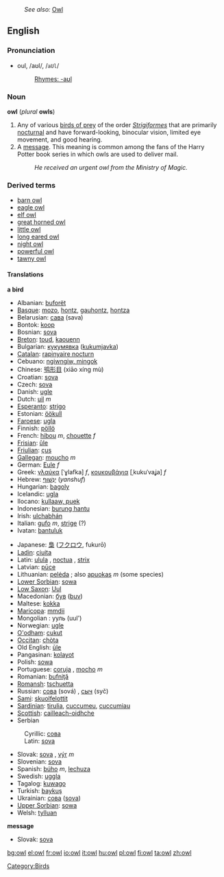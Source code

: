:''See also:'' [[Owl]]
==English==

===Pronunciation===
*oul, /aʊl/, /<tt>aUl</tt>/ 
*:[[Rhymes:English:-aʊl|Rhymes: -aʊl]]

=== Noun ===
'''owl'''  (''plural'' '''owls''')
# Any of various [[bird of prey|birds of prey]] of the order ''[[Strigiformes]]'' that are primarily [[nocturnal]] and have forward-looking, binocular vision, limited eye movement, and good hearing. 
# A [[message]]. This meaning is common among the fans of the Harry Potter book series in which owls are used to deliver mail.
#: ''He received an urgent owl from the Ministry of Magic.''

=== Derived terms ===
*[[barn owl]]
*[[eagle owl]]
*[[elf owl]]
*[[great horned owl]]
*[[little owl]]
*[[long eared owl]]
*[[night owl]]
*[[powerful owl]]
*[[tawny owl]]


====Translations====
'''a bird'''
{{top}}
*Albanian: [[buforët]]
*[[Basque]]: [[mozo]], [[hontz]], [[gauhontz]], [[hontza]]
*Belarusian: [[сава]] (sava) {{f}}
*Bontok: [[koop]]
*Bosnian: [[sova#Bosnian|sova]] {{f}}
*[[Breton]]: [[toud]], [[kaouenn]]
*Bulgarian: [[кукумявка]] ([[kukumjavka]])
*[[Catalan]]: [[rapinyaire nocturn]]
*Cebuano: [[ngiwngiw, mingok]]
*Chinese: [[鸮形目]] (xiāo xíng mù)
*Croatian: [[sova]]
*Czech: [[sova]]
*Danish: [[ugle]]
*Dutch: [[uil]] ''m''
*[[Esperanto]]: [[strigo]]
*Estonian: [[öökull]]
*[[Faroese]]: [[ugla]]
*Finnish: [[pöllö]]
*French: [[hibou]] ''m'', [[chouette]] ''f''
*[[Frisian]]: [[ûle]]
*[[Friulian]]: [[çus]]
*[[Gallegan]]: [[moucho]] ''m''
*German: [[Eule]] ''f''
*Greek: [[γλαύκα]] [ˈɣlafka] ''f'', [[κουκουβάγια]] [ˌkukuˈvaʝa] ''f''
*Hebrew: [[יָנְשׁוּף]] (''yanshuf'')
*Hungarian: [[bagoly]]
*Icelandic: [[ugla]]
*Ilocano: [[kullaaw, puek]]
*Indonesian: [[burung hantu]]
*Irish: [[ulchabhán]]
*Italian: [[gufo]] ''m'', [[strige]] (?)
*Ivatan: [[bantuluk]]
{{mid}}
*Japanese: [[梟]] ([[フクロウ]], fukurō)
*[[Ladin]]: [[ciuita]]
*Latin: [[ulula]] {{f}}, [[noctua]] {{f}}, [[strix]] {{f}}
*Latvian: [[pūce]]
*Lithuanian: [[pelėda]] {{f}}; also [[apuokas]] ''m'' (some species)
*[[Lower Sorbian]]: [[sowa]]
*[[Low Saxon]]: [[Uul]] {{f}}
*Macedonian: [[був]] ([[buv]])
*Maltese: [[kokka]]
*[[Maricopa]]: [[mmdii]]
*Mongolian : ууль (uul')
*Norwegian: [[ugle]]
*[[O'odham]]: [[cukut]]
*[[Occitan]]: [[chòta]]
*Old English: [[ule|ūle]]
*Pangasinan: [[kolayot]]
*Polish: [[sowa]] {{f}}
*Portuguese: [[coruja]] {{f}}, [[mocho]] ''m''
*Romanian: [[bufniţă]]
*[[Romansh]]: [[tschuetta]]
*Russian: [[сова]] (sová) {{f}}, [[сыч]] (syč) {{m}}
*[[Sami]]: [[skuolfelottit]]
*[[Sardinian]]: [[tirulia]], [[cuccumeu]], [[cuccumiau]]
*[[Scottish]]: [[cailleach-oidhche]]
*Serbian
:Cyrillic: [[сова#Serbian|сова]] {{f}}
:Latin: [[sova#Serbian|sova]] {{f}}
*Slovak: [[sova#Slovak|sova]] {{f}}, [[výr#Slovak|výr]] ''m''
*Slovenian: [[sova]] {{f}}
*Spanish: [[búho]] ''m'', [[lechuza]] {{f}}
*Swedish: [[uggla]]
*Tagalog: [[kuwago]]
*Turkish: [[baykuş]]
*Ukrainian: [[сова]] ([[sova]]) {{f}}
*[[Upper Sorbian]]: [[sowa]]
*Welsh: [[tylluan]]
{{bottom}}

'''message'''
{{top}}
*Slovak: [[sova#Slovak|sova]] {{f}}
{{mid}}
{{bottom}}

[[Category:Birds]]

[[bg:owl]]
[[el:owl]]
[[fr:owl]]
[[io:owl]]
[[it:owl]]
[[hu:owl]]
[[pl:owl]]
[[fi:owl]]
[[ta:owl]]
[[zh:owl]]